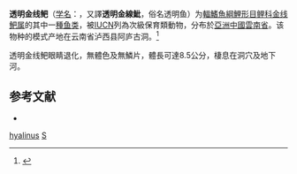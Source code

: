 {{Speciesbox
| name = 透明金线鲃
| status = VU
| status_system = IUCN2.3
| image = 
| genus = Sinocyclocheilus
| species = hyalinus
| authority = Chen et Yang, 1993
| synonyms = 
}}

'''透明金线鲃'''（[[学名|学名]]：{{lang|la|''Sinocyclocheilus hyalinus''}}，又譯'''透明金線魮'''，俗名透明鱼）为[[輻鰭魚綱|輻鰭魚綱]][[鯉形目|鯉形目]][[鲤科|鲤科]][[金线鲃属|金线鲃属]]的其中一[[種|種]][[鱼类|鱼类]]，被[[IUCN|IUCN]]列為次級保育類動物，分布於[[亞洲|亞洲]][[中國|中國]][[雲南省|雲南省]]。该物种的模式产地在云南省泸西县阿庐古洞。<ref name='id5977'>{{cite web| url =http://www.bioinfo.cn/db05/BjdwSpecies.php?action=view&id=5977| title =透明金线鲃| work =中国动物物种编目数据库| publisher =中国科学院微生物研究所| author =中国科学院动物研究所| accessdate =2009-04-11| deadurl =yes| archiveurl =https://web.archive.org/web/20160305093155/http://www.bioinfo.cn/db05/BjdwSpecies.php?action=view&id=5977| archivedate =2016-03-05}}</ref>

透明金线鲃眼睛退化，無體色及無鱗片，體長可達8.5公分，棲息在洞穴及地下河。

==参考文献==
{{reflist}}
*{{FishBase_species|genus=Sinocyclocheilus|species=hyalinus|year=2011|month=12}}

{{Wikispecies|Sinocyclocheilus hyalinus}}
{{Taxonbar|from=Q2236044}}

[[Category:金线鲃属|hyalinus]]
[[Category:1993年描述的魚類|S]]


{{鯉形目小作品}}